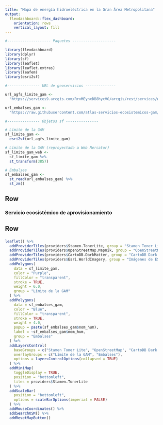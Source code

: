 ```yaml
---
title: "Mapa de energía hidroeléctrica en la Gran Área Metropolitana"
output: 
  flexdashboard::flex_dashboard:
    orientation: rows
    vertical_layout: fill
---
```


```r
#-------------------- Paquetes --------------------

library(flexdashboard)
library(dplyr)
library(sf)
library(leaflet)
library(leaflet.extras)
library(leafem)
library(esri2sf)

#--------------- URL de geoservicios --------------

url_agfs_limite_gam <-
  "https://services9.arcgis.com/RrvMEynxDB8hycVO/arcgis/rest/services/gam_limite_gam/FeatureServer/0"

url_embalses_gam <-
  "https://raw.githubusercontent.com/atlas-servicios-ecosistemicos-gam/datos-servicios-ecosistemicos/main/gam/embalses_gam.geojson"

#--------------- Objetos sf ---------------

# Límite de la GAM
sf_limite_gam <-
  esri2sf(url_agfs_limite_gam)

# Límite de la GAM (reproyectado a Web Mercator)
sf_limite_gam_web <- 
  sf_limite_gam %>%
  st_transform(3857)

# Embalses
sf_embalses_gam <- 
  st_read(url_embalses_gam) %>%
  st_zm()

```

Row {data-height=10}
-----------------------------------------------------------------------
### **Servicio ecosistémico de aprovisionamiento**


Row
-----------------------------------------------------------------------

### 

```r

leaflet() %>%
  addProviderTiles(providers$Stamen.TonerLite, group = "Stamen Toner Lite") %>%  
  addProviderTiles(providers$OpenStreetMap.Mapnik, group = "OpenStreetMap") %>%
  addProviderTiles(providers$CartoDB.DarkMatter, group = "CartoDB Dark Matter") %>%  
  addProviderTiles(providers$Esri.WorldImagery, group = "Imágenes de ESRI") %>%
  addPolygons(
    data = sf_limite_gam,
    color = "Purple",
    fillColor = "transparent",
    stroke = TRUE,
    weight = 6.0,
    group = "Límite de la GAM"
  ) %>%
  addPolygons(
    data = sf_embalses_gam,
    color = "Blue",
    fillColor = "transparent",
    stroke = TRUE,
    weight = 4.0,
    popup = paste(sf_embalses_gam$nom_hum),
    label = ~sf_embalses_gam$nom_hum,
    group = "Embalses"
  ) %>%    
  addLayersControl(
    baseGroups = c("Stamen Toner Lite", "OpenStreetMap", "CartoDB Dark Matter", "Imágenes de ESRI"),
    overlayGroups = c("Límite de la GAM", "Embalses"),
    options = layersControlOptions(collapsed = TRUE)    
  ) %>%  
  addMiniMap(
    toggleDisplay = TRUE,
    position = "bottomleft",
    tiles = providers$Stamen.TonerLite
  ) %>%
  addScaleBar(
    position = "bottomleft",
    options = scaleBarOptions(imperial = FALSE)
  ) %>%
  addMouseCoordinates() %>%
  addSearchOSM() %>%
  addResetMapButton()

```